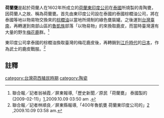 '''荷蘭甕'''是起於荷蘭人在1602年所成立的[[荷蘭東印度公司|荷蘭東印度公司]]在[[泰國|泰國]]所燒製的青陶甕，因荷蘭人之故、稱為荷蘭甕。首先由東印度公司設在泰國的泰國棕櫚油公司，將在泰國等地以物易物交換來的[[棕櫚油|棕櫚油]]以當地所燒制的綠色甕裝罐。之後運到[[台灣|台灣]][[臺南|臺南]]，再轉運到南部山區的[[魯凱族|魯凱族]]部落「以物易物」的來換取鹿皮，而當時臺灣還有大量的野生[[梅花鹿|梅花鹿]]群。<ref>聯合報╱記者翁禎霞／屏東報導,「歷史新聞／原民「荷蘭甕」 泰國製的(2009-02-11)」[http://udn.com/NEWS/READING/REA8/5184357.shtml],2009.10.09 03:50 am
.</ref>

東印度公司拿泰國的棕櫚油換取臺灣的梅花鹿皮後，再轉銷到[[江戶時代|江戶時代]]的[[日本|日本]]，作為武士的鹿皮戰服。<ref>聯合報╱記者林順良／屏東縣報導,「400年魯凱甕 荷蘭東印度公司的」[http://udn.com/NEWS/READING/REA8/5184199.shtml] {{Wayback|url=http://udn.com/NEWS/READING/REA8/5184199.shtml |date=20091012110912 }},2009.10.09 03:58 am.</ref>

==註釋==
{{reflist}}

{{hist-stub}}

[[category:台灣荷西殖民時期|category:台灣荷西殖民時期]]
[[category:陶瓷|category:陶瓷]]